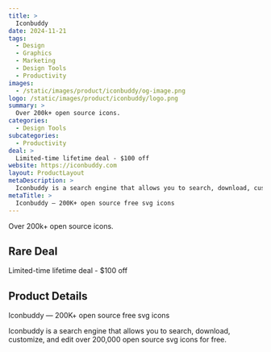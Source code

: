 ```yaml
---
title: >
  Iconbuddy
date: 2024-11-21
tags:
  - Design
  - Graphics
  - Marketing
  - Design Tools
  - Productivity
images:
  - /static/images/product/iconbuddy/og-image.png
logo: /static/images/product/iconbuddy/logo.png
summary: >
  Over 200k+ open source icons.
categories:
  - Design Tools
subcategories:
  - Productivity
deal: >
  Limited-time lifetime deal - $100 off
website: https://iconbuddy.com
layout: ProductLayout
metaDescription: >
  Iconbuddy is a search engine that allows you to search, download, customize, and edit over 200,000 open source svg icons for free.
metaTitle: >
  Iconbuddy — 200K+ open source free svg icons
---
```

Over 200k+ open source icons.

## Rare Deal

Limited-time lifetime deal - $100 off

## Product Details
Iconbuddy — 200K+ open source free svg icons

Iconbuddy is a search engine that allows you to search, download, customize, and edit over 200,000 open source svg icons for free.
